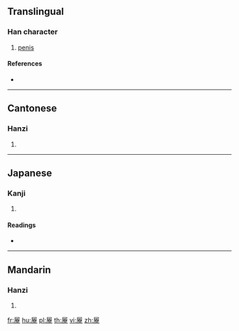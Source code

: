 {{character info/new}}
==Translingual==

===Han character===
{{Han char|rn=44|rad=尸|as=15|sn=18|four=77296|canj=SJKF|ids=⿸尸寮}}

# [[penis]]

====References====
* {{Han ref|kx=0304.030|dkj=07813|dj=0602.110|hdz=20982.010|uh=5C6A|ud=23658|bh=EFC3|bd=61379}}

----

==Cantonese==

===Hanzi===
{{yue-hanzi|jyut=[[liu4]]|y=liu4}}

# {{defn|lang=yue|sort=尸15}}

----

==Japanese==

===Kanji===
{{ja-kanji|grade=|rs=尸15}}

# {{defn|lang=ja|sort=尸15}}

====Readings====
* {{ja-readings|on=[[りょう]] (ryō)|kun=}}

----

==Mandarin==

===Hanzi===
{{cmn-hanzi|pin=[[liáo]] ([[liao2]])|wg=liao<sup>2</sup>}}

# {{defn|lang=cmn|sort=尸15}}

[[fr:屪]]
[[hu:屪]]
[[pl:屪]]
[[th:屪]]
[[vi:屪]]
[[zh:屪]]